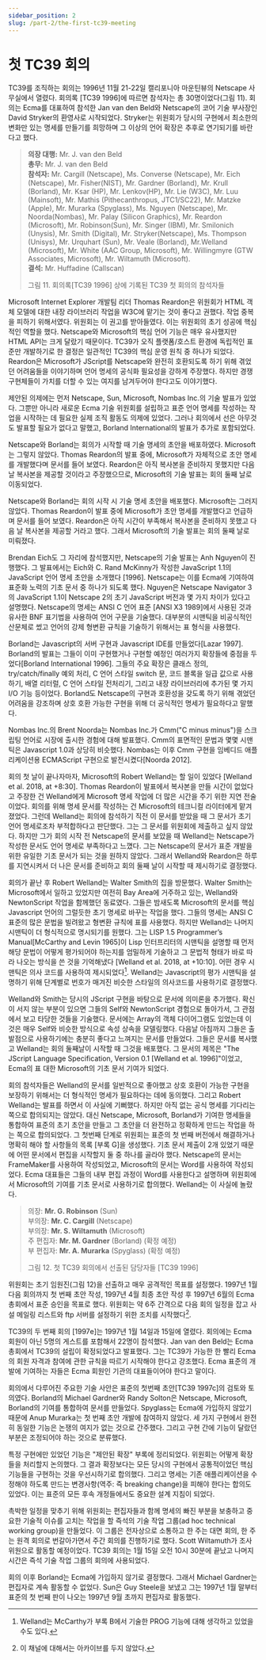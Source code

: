 ```yaml
---
sidebar_position: 2
slug: /part-2/the-first-tc39-meeting
---
```


# 첫 TC39 회의

TC39를 조직하는 회의는 1996년 11월 21-22일 캘리포니아 마운틴뷰의 Netscape 사무실에서 열렸다. 회의록 [TC39 1996]에 따르면 참석자는 총 30명이었다(그림 11). 회의는 Ecma를 대표하여 참석한 Jan van den Beld와 Netscape의 코어 기술 부사장인 David Stryker의 환영사로 시작되었다. Stryker는 위원회가 당시의 구현에서 최소한의 변화만 있는 명세를 만들기를 희망하며 그 이상의 언어 확장은 추후로 연기되기를 바란다고 했다.

> **의장 대행:** Mr. J. van den Beld<br/> **총무:** Mr. J. van den Beld<br/> **참석자:** Mr. Cargill (Netscape), Ms. Converse (Netscape), Mr. Eich (Netscape), Mr. Fisher(NIST), Mr. Gardner (Borland), Mr. Krull (Borland), Mr. Ksar (HP), Mr. Lenkov(HP), Mr. Lie (W3C), Mr. Luu (Mainsoft), Mr. Mathis (Pithecanthropus, JTC1/SC22), Mr. Matzke (Apple), Mr. Murarka (Spyglass), Ms. Nguyen (Netscape), Mr. Noorda(Nombas), Mr. Palay (Silicon Graphics), Mr. Reardon (Microsoft), Mr. Robinson(Sun), Mr. Singer (IBM), Mr. Smilonich (Unysis), Mr. Smith (Digital), Mr. Stryker(Netscape), Ms. Thompson (Unisys), Mr. Urquhart (Sun), Mr. Veale (Borland), Mr.Welland (Microsoft), Mr. White (AAC Group, Microsoft), Mr. Willingmyre (GTW Associates, Microsoft), Mr. Wiltamuth (Microsoft).<br/> **결석:** Mr. Huffadine (Callscan)<br/>
>
> 그림 11. 회의록[TC39 1996] 상에 기록된 TC39 첫 회의의 참석자들

Microsoft Internet Explorer 개발팀 리더 Thomas Reardon은 위원회가 HTML 객체 모델에 대한 내장 라이브러리 작업을 W3C에 맡기는 것이 좋다고 권했다. 작업 중복을 피하기 위해서였다. 위원회는 이 권고를 받아들였다. 이는 위원회의 초기 성공에 핵심적인 역할을 했다. Netscape와 Microsoft의 핵심 언어 기능은 매우 유사했지만 HTML API는 크게 달랐기 때문이다. TC39가 오직 플랫폼/호스트 환경에 독립적인 표준만 개발하기로 한 결정은 일관적인 TC39의 핵심 운영 원칙 중 하나가 되었다. Reardon은 Microsoft가 JScript를 Netscape와 완전히 호환되도록 하기 위해 겪었던 어려움들을 이야기하며 언어 명세의 공식화 필요성을 강하게 주장했다. 하지만 경쟁 구현체들이 가치를 더할 수 있는 여지를 남겨두어야 한다고도 이야기했다.

제안된 의제에는 먼저 Netscape, Sun, Microsoft, Nombas Inc.의 기술 발표가 있었다. 그뿐만 아니라 새로운 Ecma 기술 위원회를 설립하고 표준 언어 명세를 작성하는 작업을 시작하는 데 필요한 실제 조직 활동도 의제에 있었다. 그러나 회의에서 선은 아무것도 발표할 필요가 없다고 말했고, Borland International의 발표가 추가로 포함되었다.

Netscape와 Borland는 회의가 시작할 때 기술 명세의 초안을 배포하였다. Microsoft는 그렇지 않았다. Thomas Reardon의 발표 중에, Microsoft가 자체적으로 초안 명세를 개발했다며 문서를 들어 보였다. Reardon은 아직 복사본을 준비하지 못했지만 다음 날 복사본을 제공할 것이라고 주장했으므로, Microsoft의 기술 발표는 회의 둘째 날로 이동되었다.

Netscape와 Borland는 회의 시작 시 기술 명세 초안을 배포했다. Microsoft는 그러지 않았다. Thomas Reardon이 발표 중에 Microsoft가 초안 명세를 개발했다고 언급하며 문서를 들어 보였다. Reardon은 아직 시간이 부족해서 복사본을 준비하지 못했고 다음 날 복사본을 제공할 거라고 했다. 그래서 Microsoft의 기술 발표는 회의 둘째 날로 미뤄졌다.

Brendan Eich도 그 자리에 참석했지만, Netscape의 기술 발표는 Anh Nguyen이 진행했다. 그 발표에서는 Eich와 C. Rand McKinny가 작성한 JavaScript 1.1의 JavaScript 언어 명세 초안을 소개했다 [1996]. Netscape는 이를 Ecma에 기여하여 표준화 노력의 기초 문서 중 하나가 되도록 했다. Nguyen은 Netscape Navigator 3의 JavaScript 1.1이 Netscape 2의 초기 JavaScript 버전과 몇 가지 차이가 있다고 설명했다. Netscape의 명세는 ANSI C 언어 표준 [ANSI X3 1989]에서 사용된 것과 유사한 BNF 표기법을 사용하여 언어 구문을 기술했다. 대부분의 시맨틱을 비공식적인 산문체로 썼고 언어의 강제 형변환 규칙을 기술하기 위해서는 표 형식을 사용했다.

Borland는 Javascript의 서버 구현과 Javascript IDE를 만들었다[Lazar 1997]. Borland의 발표는 그들이 이미 구현했거나 구현할 예정인 여러가지 확장들에 중점을 두었다[Borland International 1996]. 그들의 주요 확장은 클래스 정의, try/catch/finally 예외 처리, C 언어 스타일 switch 문, 코드 블록을 일급 값으로 사용하기, 배열 리터럴, C 언어 스타일 전처리기, 그리고 내장 라이브러리에 추가된 몇 가지 I/O 기능 등이었다. Borland도 Netscape의 구현과 호환성을 갖도록 하기 위해 겪었던 어려움을 강조하며 상호 호환 가능한 구현을 위해 더 공식적인 명세가 필요하다고 말했다.

Nombas Inc.의 Brent Noorda는 Nombas Inc.가 Cmm("C minus minus")을 스크립팅 언어로 시장에 출시한 경험에 대해 발표했다. Cmm의 표면적인 문법과 몇몇 시맨틱은 Javascript 1.0과 상당히 비슷했다. Nombas는 이후 Cmm 구현을 임베디드 애플리케이션용 ECMAScript 구현으로 발전시켰다[Noorda 2012].

회의 첫 날이 끝나자마자, Microsoft의 Robert Welland는 할 일이 있었다 [Welland et al. 2018, at +8:30]. Thomas Reardon이 발표에서 복사본을 만들 시간이 없었다고 주장한 건 Welland에게 Microsoft 명세 작업에 더 많은 시간을 주기 위한 지연 전술이었다. 회의를 위해 명세 문서를 작성하는 건 Microsoft의 테크니컬 라이터에게 맡겨졌었다. 그런데 Welland는 회의에 참석하기 직전 이 문서를 받았을 때 그 문서가 초기 언어 명세로조차 부적합하다고 판단했다. 그는 그 문서를 위원회에 제출하고 싶지 않았다. 하지만 그가 회의 시작 전 Netscape의 문서를 보았을 때 Welland는 Netscape가 작성한 문서도 언어 명세로 부족하다고 느꼈다. 그는 Netscape의 문서가 표준 개발을 위한 유일한 기초 문서가 되는 것을 원하지 않았다. 그래서 Welland와 Reardon은 하루를 지연시켜서 더 나은 문서를 준비하고 회의 둘째 날이 시작할 때 제시하기로 결정했다.

회의가 끝난 후 Robert Welland는 Walter Smith의 집을 방문했다. Walter Smith는 Microsoft에서 일하고 있었지만 여전히 Bay Area에 거주하고 있는, Welland와 NewtonScript 작업을 함께했던 동료였다. 그들은 밤새도록 Microsoft의 문서를 핵심 Javascript 언어의 그럴듯한 초기 명세로 바꾸는 작업을 했다. 그들의 명세는 ANSI C 표준의 많은 문법을 빌려왔고 형변환 규칙에 표를 사용했다. 하지만 Welland는 나머지 시맨틱이 더 형식적으로 명시되기를 원했다. 그는 LISP 1.5 Programmer’s Manual[McCarthy and Levin 1965]이 Lisp 인터프리터의 시맨틱을 설명할 때 먼저 해당 문법이 어떻게 평가되어야 하는지를 엄밀하게 기술하고 그 문법적 형태가 바로 따라 나오는 방식을 쓴 것을 기억해냈다 [Welland et al. 2018, at +10:10]. 어떤 경우 시맨틱은 의사 코드를 사용하여 제시되었다[^33]. Welland는 Javascript의 평가 시맨틱을 설명하기 위해 단계별로 번호가 매겨진 비슷한 스타일의 의사코드를 사용하기로 결정했다.

Welland와 Smith는 당시의 JScript 구현을 바탕으로 문서에 의미론을 추가했다. 확신이 서지 않는 부분이 있으면 그들의 Self와 NewtonScript 경험으로 돌아가서, 그 관점에서 보고 타당한 것들을 기술했다. 문서에는 Array의 객체 다이어그램도 있었는데 이것은 매우 Self와 비슷한 방식으로 속성 상속을 모델링했다. 다음날 아침까지 그들은 출발점으로 사용하기에는 충분히 좋다고 느껴지는 문서를 만들었다. 그들은 문서를 복사했고 Welland는 회의 둘째날이 시작할 때 그것을 배포했다. 그 문서의 제목은 "The JScript Language Specification, Version 0.1 [Welland et al. 1996]"이었고, Ecma의 표 대한 Microsoft의 기초 문서 기여가 되었다.

회의 참석자들은 Welland의 문서를 일반적으로 좋아했고 상호 호환이 가능한 구현을 보장하기 위해서는 더 형식적인 명세가 필요하다는 데에 동의했다. 그리고 Robert Welland는 발표를 하면서 이 사실에 기뻐했다. 하지만 아직 없는 공식 명세를 기다리는 쪽으로 합의되지는 않았다. 대신 Netscape, Microsoft, Borland가 기여한 명세들을 통합하여 표준의 초기 초안을 만들고 그 초안을 더 완전하고 정확하게 만드는 작업을 하는 쪽으로 합의되었다. 그 첫번째 단계로 위원회는 표준의 첫 번째 버전에서 해결하거나 명확히 해야 할 사항들의 목록 [부록 G]을 생성했다. 기초 문서 제출이 2개 있었기 때문에 어떤 문서에서 편집을 시작할지 둘 중 하나를 골라야 했다. Netscape의 문서는 FrameMaker를 사용하여 작성되었고, Microsoft의 문서는 Word를 사용하여 작성되었다. Ecma 대표들은 그들의 내부 편집 과정이 Word를 사용한다고 설명하며 위원회에서 Microsoft의 기여를 기초 문서로 사용하기로 합의했다. Welland는 이 사실에 놀랐다.

> 의장: **Mr. G. Robinson** (Sun)<br/>
> 부의장: **Mr. C. Cargill** (Netscape)<br/>
> 부의장: **Mr. S. Wiltamuth** (Microsoft)<br/>
> 주 편집자: **Mr. M. Gardner** (Borland) (확정 예정)<br/>
> 부 편집자: **Mr. A. Murarka** (Spyglass) (확정 예정)<br/>
>
> 그림 12. 첫 TC39 회의에서 선출된 담당자들 [TC39 1996]

위원회는 초기 임원진(그림 12)을 선출하고 매우 공격적인 목표를 설정했다. 1997년 1월 다음 회의까지 첫 번째 초안 작성, 1997년 4월 최종 초안 작성 후 1997년 6월의 Ecma 총회에서 표준 승인을 목표로 했다. 위원회는 약 6주 간격으로 다음 회의 일정을 잡고 사설 메일링 리스트와 ftp 서버를 설정하기 위한 조치를 시작했다[^34].

TC39의 두 번째 회의 [1997e]는 1997년 1월 14일과 15일에 열렸다. 회의에는 Ecma 회원이 아닌 5명의 게스트를 포함해서 22명이 참석했다. Jan van den Beld는 Ecma 총회에서 TC39의 설립이 확정되었다고 발표했다. 그는 TC39가 가능한 한 빨리 Ecma의 회원 자격과 참여에 관한 규칙을 따르기 시작해야 한다고 강조했다. Ecma 표준의 개발에 기여하는 자들은 Ecma 회원인 기관의 대표들이어야 한다고 말이다.

회의에서 다루어진 주요한 기술 사안은 표준의 첫번째 초안[TC39 1997c]의 검토와 토의였다. Borland의 Michael Gardner와 Randy Solton은 Netscape, Microsoft, Borland의 기여를 통합하여 문서를 만들었다. Spyglass는 Ecma에 가입하지 않았기 때문에 Anup Murarka는 첫 번째 초안 개발에 참여하지 않았다. 세 가지 구현에서 완전히 동일한 기능은 논쟁의 여지가 없는 것으로 간주했다. 그리고 구현 간에 기능이 달랐던 부분은 조정되어야 하는 것으로 분류했다.

특정 구현에만 있었던 기능은 "제안된 확장" 부록에 정리되었다. 위원회는 어떻게 확장들을 처리할지 논의했다. 그 결과 확장보다는 모든 당시의 구현에서 공통적이었던 핵심 기능들을 구현하는 것을 우선시하기로 합의했다. 그리고 명세는 기존 애플리케이션을 수정해야 하도록 만드는 변경사항(역주: 즉 breaking change)을 피해야 한다는 합의도 있었다. 이는 표준의 모든 후속 개정들에서도 중요한 설계 지침이 되었다.

촉박한 일정을 맞추기 위해 위원회는 편집자들과 함께 명세의 빠진 부분을 보충하고 중요한 기술적 이슈를 고치는 작업을 할 즉석의 기술 작업 그룹(ad hoc technical working group)을 만들었다. 이 그룹은 전자상으로 소통하고 한 주는 대면 회의, 한 주는 원격 회의로 번갈아가면서 주간 회의를 진행하기로 했다. Scott Wiltamuth가 조사 위원으로 활동할 예정이었다. TC39 회의는 1월 15일 오전 10시 30분에 끝났고 나머지 시간은 즉석 기술 작업 그룹의 회의에 사용되었다.

회의 이후 Borland는 Ecma에 가입하지 않기로 결정했다. 그래서 Michael Gardner는 편집자로 계속 활동할 수 없었다. Sun은 Guy Steele을 보냈고 그는 1997년 1월 말부터 표준의 첫 번째 판이 나오는 1997년 9월 초까지 편집자로 활동했다.

[^33]: Welland는 McCarthy가 부록 B에서 기술한 PROG 기능에 대해 생각하고 있었을 수도 있다.
[^34]: 이 채널에 대해서는 아카이브를 두지 않았다.
